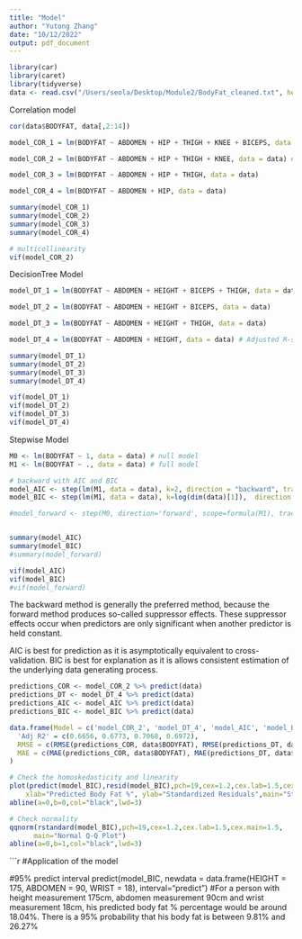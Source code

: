 ```yaml
---
title: "Model"
author: "Yutong Zhang"
date: "10/12/2022"
output: pdf_document
---
```


```r
library(car)
library(caret)
library(tidyverse)
data <- read.csv("/Users/seola/Desktop/Module2/BodyFat_cleaned.txt", header=TRUE)
```




Correlation model
```r
cor(data$BODYFAT, data[,2:14])

model_COR_1 = lm(BODYFAT ~ ABDOMEN + HIP + THIGH + KNEE + BICEPS, data = data)

model_COR_2 = lm(BODYFAT ~ ABDOMEN + HIP + THIGH + KNEE, data = data) #Best #Adjusted R-squared: 0.6656

model_COR_3 = lm(BODYFAT ~ ABDOMEN + HIP + THIGH, data = data)

model_COR_4 = lm(BODYFAT ~ ABDOMEN + HIP, data = data)

summary(model_COR_1)
summary(model_COR_2)
summary(model_COR_3)
summary(model_COR_4)

# multicollinearity
vif(model_COR_2) 
```

DecisionTree Model
```r
model_DT_1 = lm(BODYFAT ~ ABDOMEN + HEIGHT + BICEPS + THIGH, data = data)

model_DT_2 = lm(BODYFAT ~ ABDOMEN + HEIGHT + BICEPS, data = data)

model_DT_3 = lm(BODYFAT ~ ABDOMEN + HEIGHT + THIGH, data = data)

model_DT_4 = lm(BODYFAT ~ ABDOMEN + HEIGHT, data = data) # Adjusted R-squared:  0.6773 

summary(model_DT_1)
summary(model_DT_2)
summary(model_DT_3)
summary(model_DT_4)

vif(model_DT_1) 
vif(model_DT_2)
vif(model_DT_3)
vif(model_DT_4)
```

Stepwise Model
```r
M0 <- lm(BODYFAT ~ 1, data = data) # null model
M1 <- lm(BODYFAT ~ ., data = data) # full model

# backward with AIC and BIC 
model_AIC <- step(lm(M1, data = data), k=2, direction = "backward", trace=0) #Adjusted R-squared:  0.7068
model_BIC <- step(lm(M1, data = data), k=log(dim(data)[1]),  direction = "backward", trace=0) #Adjusted R-squared:  0.6972

#model_forward <- step(M0, direction='forward', scope=formula(M1), trace=0) #Adjusted R-squared:  0.7031


summary(model_AIC)
summary(model_BIC)
#summary(model_forward)

vif(model_AIC) 
vif(model_BIC)
#vif(model_forward) 
```

The backward method is generally the preferred method, because the forward method produces so-called suppressor effects. These suppressor effects occur when predictors are only significant when another predictor is held constant.

AIC is best for prediction as it is asymptotically equivalent to cross-validation.
BIC is best for explanation as it is allows consistent estimation of the underlying data generating process.



```r
predictions_COR <- model_COR_2 %>% predict(data)
predictions_DT <- model_DT_4 %>% predict(data)
predictions_AIC <- model_AIC %>% predict(data)
predictions_BIC <- model_BIC %>% predict(data)

data.frame(Model = c('model_COR_2', 'model_DT_4', 'model_AIC', 'model_BIC'),
  'Adj R2' = c(0.6656, 0.6773, 0.7068, 0.6972),
  RMSE = c(RMSE(predictions_COR, data$BODYFAT), RMSE(predictions_DT, data$BODYFAT), RMSE(predictions_AIC, data$BODYFAT), RMSE(predictions_BIC, data$BODYFAT)),
  MAE = c(MAE(predictions_COR, data$BODYFAT), MAE(predictions_DT, data$BODYFAT), MAE(predictions_AIC, data$BODYFAT), MAE(predictions_BIC, data$BODYFAT))
)
```



```r
# Check the homoskedasticity and linearity
plot(predict(model_BIC),resid(model_BIC),pch=19,cex=1.2,cex.lab=1.5,cex.main=1.5,
    xlab="Predicted Body Fat %", ylab="Standardized Residuals",main="Standardized Residual Plot")
abline(a=0,b=0,col="black",lwd=3)
```

```r
# Check normality 
qqnorm(rstandard(model_BIC),pch=19,cex=1.2,cex.lab=1.5,cex.main=1.5,
      main="Normal Q-Q Plot")
abline(a=0,b=1,col="black",lwd=3)
```

```r
#Application of the model

#95% predict interval
predict(model_BIC, newdata = data.frame(HEIGHT = 175, ABDOMEN = 90, WRIST = 18), interval="predict")
#For a person with height measurement 175cm, abdomen measurement 90cm and wrist measurement 18cm, his predicted body fat % percentage would be around 18.04%. There is a 95% probability that his body fat is between 9.81% and 26.27%

